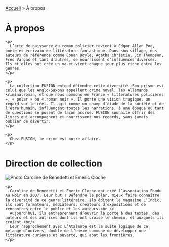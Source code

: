 
<div className="about-page">
  <nav className="breadcrumbs">
    <a href="/">Accueil</a> > <span className="current">À propos</span>
  </nav>

  <div className="page-block">
    <h1>À propos</h1>
    
    <p>
      L’acte de naissance du roman policier revient à Edgar Allan Poe, poète et écrivain de littérature fantastique. Dans son sillage, des auteurs de référence comme Conan Doyle, Agatha Christie, Jim Thompson, Fred Vargas et tant d’autres, se nourrissent d’influences diverses. Ils et elles ont créé un va-et-vient chaque jour plus riche entre les genres.
    </p>
    
    <p>
      La collection FUSION entend défendre cette diversité. Son prisme est celui que les Anglo-Saxons appellent crime novel, les Allemands kriminalroman, et que nous nommons en France « littératures policières », « polar » ou «.roman noir ». Il porte une vision tragique, un regard sur le réel. Il agit comme un champ d’étude de la société et de l’être humain, influençant toutes les narrations, à une époque où tant de questions se posent de façon accrue. FUSION souhaite offrir des livres qui accompagnent et nourrissent nos regards, sans jamais oublier de divertir.
    </p>
    
    <p>
      Chez FUSION, le crime est notre affaire.
    </p>
  </div>

  <div className="page-block page-block--black directors-block">
    <h1>Direction de collection</h1>

<img
  src={DirectionDeCollectionImage}
  alt="Photo Caroline de Benedetti et Emeric Cloche"
  className="about-page-photo"
/>
    
    <p>
      Caroline de Benedetti et Emeric Cloche ont créé l’association Fondu Au Noir en 2007. Leur but ? Défendre le polar, mieux faire connaître la diversité de ce genre littéraire. Ils éditent le magazine L’Indic, ils sont formateurs, médiateurs, créateurs d’expositions et de rencontres entre le public et les auteurs.<br />
      Aujourd’hui, ils entreprennent d’ouvrir la porte à des textes, des auteurs et des autrices dont ils ont croisé le chemin, et auxquels ils croient.<br/>
      Leur rapprochement avec L’Atalante est la suite logique de ce mélange d’univers, doublé de l’envie commune de développer une littérature curieuse et ouverte, qui abat les frontières.
    </p>
  </div>
</div>

